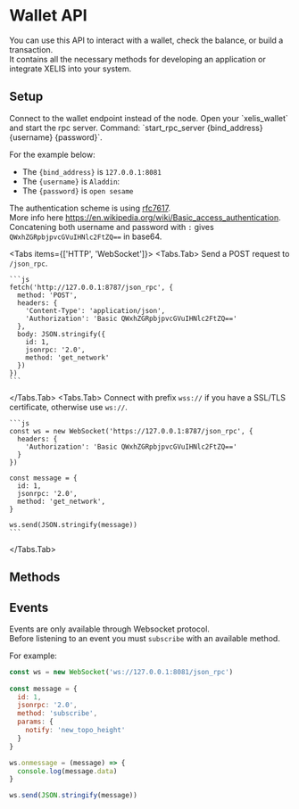 


# Wallet API

You can use this API to interact with a wallet, check the balance, or build a transaction.  
It contains all the necessary methods for developing an application or integrate XELIS into your system.  

## Setup

<Callout type="warning">
  Connect to the wallet endpoint instead of the node.
</Callout>

<Callout type="info">
  Open your `xelis_wallet` and start the rpc server.    
  Command: `start_rpc_server {bind_address} {username} {password}`.
</Callout>

For the example below:

  - The `{bind_address}` is `127.0.0.1:8081`
  - The `{username}` is `Aladdin`:
  - The `{password}` is `open sesame`

The authentication scheme is using [rfc7617](https://datatracker.ietf.org/doc/html/rfc7617).  
More info here https://en.wikipedia.org/wiki/Basic_access_authentication.  
Concatening both username and password with `:` gives `QWxhZGRpbjpvcGVuIHNlc2FtZQ==` in base64.  

<Tabs items={['HTTP', 'WebSocket']}>
  <Tabs.Tab>
    Send a POST request to `/json_rpc`.

    ```js
    fetch('http://127.0.0.1:8787/json_rpc', {
      method: 'POST',
      headers: {
        'Content-Type': 'application/json',
        'Authorization': 'Basic QWxhZGRpbjpvcGVuIHNlc2FtZQ=='
      },
      body: JSON.stringify({
        id: 1,
        jsonrpc: '2.0',
        method: 'get_network'
      })
    })
    ```
  </Tabs.Tab>
  <Tabs.Tab>
    Connect with prefix `wss://` if you have a SSL/TLS certificate, otherwise use `ws://`.

    ```js
    const ws = new WebSocket('https://127.0.0.1:8787/json_rpc', {
      headers: {
        'Authorization': 'Basic QWxhZGRpbjpvcGVuIHNlc2FtZQ=='
      }
    })

    const message = {
      id: 1,
      jsonrpc: '2.0',
      method: 'get_network',
    }

    ws.send(JSON.stringify(message))
    ```
  </Tabs.Tab>
</Tabs>

## Methods

<GetVersion />
<GetNetwork />
<GetNonce />
<GetTopoheight />
<GetAddress />
<SplitAddress />
<Rescan />
<GetBalance />
<GetTrackedAssets />
<GetAssetPrecision />
<GetTransaction />
<BuildTransaction />
<ListTransaction />
<IsOnline />
<EstimateFee />

## Events

Events are only available through Websocket protocol.   
Before listening to an event you must `subscribe` with an available method. 

For example: 

```js
const ws = new WebSocket('ws://127.0.0.1:8081/json_rpc')
 
const message = {
  id: 1,
  jsonrpc: '2.0',
  method: 'subscribe',
  params: {
    notify: 'new_topo_height'
  }
}

ws.onmessage = (message) => {
  console.log(message.data)
}

ws.send(JSON.stringify(message))
```

<BalanceChanged />
<NewAsset />
<NewTopoHeight />
<NewTransaction />
<Offline />
<Online />
<RescanEvent />